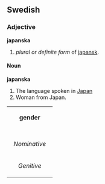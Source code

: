 ==Swedish==
===Adjective===
'''japanska'''

#''plural or definite form'' of [[japansk#Swedish|japansk]].


====Noun====
'''japanska'''

#The language spoken in [[Japan]]
#Woman from Japan.

{| border=1 cellspacing=0
| bgcolor="#FFFFF0" colspan=5 align=center | '''gender'''
|-
|- bgcolor="#FFFFF0" align=center
! rowspan=2 | 
| colspan=2 width=105| Singular 
| colspan=2 | Plural
|- bgcolor="#FFFFF0" align=center
| width=105 | ''Indefinite'' 
| width=105 | ''Definite'' 
| width=105 |  ''Indefinite'' 
|  width=105 | ''Definite''
|- align=center
| width=105 bgcolor="#FFFFF0" | ''Nominative'' 
| [[japanska]]
| [[japanskan]]
| [[japanskor]]
| [[japanskorna]]
|- align=center
| width=105 bgcolor="#FFFFF0" | ''Genitive'' 
| [[japanskas]]
| [[japanskans]]
| [[japanskors]]
| [[japanskornas]]
|}